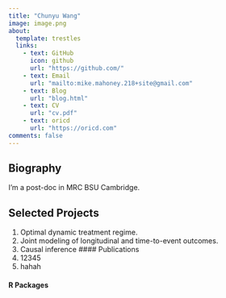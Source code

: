 ---
title: "Chunyu Wang"
image: image.png
about:
  template: trestles
  links:
    - text: GitHub
      icon: github
      url: "https://github.com/"
    - text: Email
      url: "mailto:mike.mahoney.218+site@gmail.com"
    - text: Blog
      url: "blog.html"
    - text: CV
      url: "cv.pdf"
    - text: oricd
      url: "https://oricd.com"
comments: false
---

::: column-page
## Biography

I’m a post-doc in MRC BSU Cambridge.

## Selected Projects

1.  Optimal dynamic treatment regime.
2.  Joint modeling of longitudinal and time-to-event outcomes.
3.  Causal inference \#### Publications
4.  12345
5.  hahah

#### R Packages
:::
